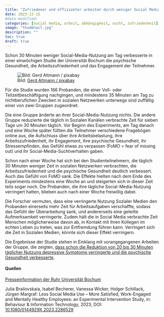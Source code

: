 ```yaml
---
title: "Zufriedener und effizienter arbeiten durch weniger Social Media"
date: 2023-12-15
#date-modified: 
categories: [social media, arbeit, abhängigkeit, sucht, zufriedenheit]
image: "thumbnail.jpg"
description: "" 
toc: true
draft: true
---
```

Schon 30 Minuten weniger Social-Media-Nutzung am Tag verbesserte in einer einwöchigen Studie der Universität Bochum die psychische Gesundheit, die Arbeitszufriedenheit und das Engagement der Teilnehmer. 

![ [Bild: [Gerd Altmann / pixabay](https://pixabay.com/de/users/geralt-9301)]{.img-credits}](thumbnail.jpg){fig-align="left"}


Für die Studie wurden 166 Probanden, die einer Voll- oder Teilzeitbeschäftigung nachgingen, und mindestens 35 Minuten am Tag zu nichtberufichen Zwecken in sozialen Netzwerken unterwegs sind zuffällig einer von zwei Gruppen zugeordnet.

Die eine Gruppe änderte an ihrer Social-Media-Nutzung nichts. Die andere Gruppe reduzierte die täglich in Sozialen Kanälen verbrachte Zeit für sieben Tage um 30 Minuten täglich. Vor Beginn des Experiments, am Tag danach und eine Woche später füllten die Teilnehmer verschiedene Fragebögen online aus, die Aufschluss über ihre Arbeitsbelastung, ihre Arbeitszufriedenheit, ihr Engagement, ihre psychische Gesundheit, ihr Stressempfinden, das Gefühl etwas zu verpassen (FoMO = fear of missing out) und ihr Social-Media-Suchtverhalten gaben.
 
Schon nach einer Woche hat sich bei den Studienteilnehmern, die täglich 30 Minuten weniger Zeit in sozialen Netzwerken verbrachten, die Arbeitszufriedenheit und die psychische Gesundheit deutlich verbessert. Auch das Gefühl von FoMO sank. Die Effekte hielten nach dem Ende des Experiments mindestens eine Woche an und steigerten sich in dieser Zeit teils sogar noch. Die Probanden, die ihre tägliche Social-Media-Nutzung verringert hatten, blieben auch nach einer Woche freiwillig dabei.

Die Forscher vermuten, dass eine verringerte Nutzung Sozialer Medien den Probanden einerseits mehr Zeit für Arbeitsaufgaben verschaffte, sodass das Gefühl der Überarbeitung sank, und andererseits eine geteilte Aufmerksamkeit verringerte. Zudem hält die in Social Media verbrachte Zeit Menschen möglicherweise davon ab, in Kontakt mit ihren Kollegen im echten Leben zu treten, was zur Entfremdung führen kann. Verringert sich die Zeit in Sozialen Medien, könnte sich dieser Effekt verringern.

Die Ergebnisse der Studie stehen in Einklang mit vorangegangenen Arbeiten der Gruppe, die zeigten, [dass schon die Reduktion von 20 bis 30 Minuten täglicher Nutzung depressive Symptome verringerte und die psychische Gesundheit verbesserte](https://news.rub.de/presseinformationen/wissenschaft/2022-04-20-psychologie-weniger-smartphone-mehr-wohlbefinden).

#### Quellen
[Presseinformation der Ruhr Universität Bochum](https://news.rub.de/presseinformationen/wissenschaft/2023-12-15-psychologie-zufriedener-und-effizienter-arbeiten-durch-weniger-social-media)

Julia Brailovskaia, Isabel Becherer, Vanessa Wicker, Holger Schillack, Jürgen Margraf: Less Social Media Use – More Satisfied, Work-Engaged and Mentally Healthy Employees: an Experimental Intervention Study, in: Behaviour & Information Technology, 2023, DOI: [10.1080/0144929X.2023.2286529](https://www.tandfonline.com/doi/full/10.1080/0144929X.2023.2286529)

